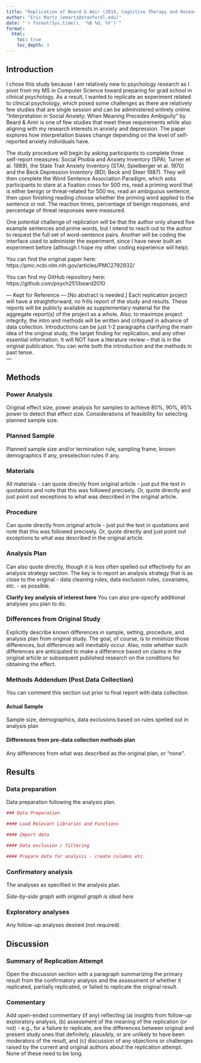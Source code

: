 ```yaml
---
title: "Replication of Beard & Amir (2010, Cognitive Therapy and Research)"
author: "Eric Martz (emartz@stanfordl.edu)"
date: "`r format(Sys.time(), '%B %d, %Y')`"
format:
  html:
    toc: true
    toc_depth: 3
---
```


<!-- Replication reports should all use this template to standardize reporting across projects.  These reports will be public supplementary materials that accompany the summary report(s) of the aggregate results. -->

## Introduction

I chose this study because I am relatively new to psychology research as I pivot from my MS in Computer Science toward preparing for grad school in clinical psychology. As a result, I wanted to replicate an experiment related to clinical psychology, which posed some challenges as there are relatively few studies that are single session and can be administered entirely online. "Interpretation in Social Anxiety: When Meaning Precedes Ambiguity" by Beard & Amir is one of few studies that meet these requirements while also aligning with my research interests in anxiety and depression. The paper explores how interpretation biases change depending on the level of self-reported anxiety individuals have. 

The study procedure will begin by asking participants to complete three self-report measures: Social Phobia and Anxiety Inventory (SPAI; Turner et al. 1989), the State Trait Anxiety Inventory (STAI; Spielberger et al. 1970) and the Beck Depression Inventory (BDI; Beck and Steer 1987). They will then complete the Word Sentence Association Paradigm, which asks participants to stare at a fixation cross for 500 ms, read a priming word that is either benign or threat-related for 500 ms, read an ambiguous sentence, then upon finishing reading choose whether the priming word applied to the sentence or not. The reaction times, percentage of benign responses, and percentage of threat responses were measured.

One potential challenge of replication will be that the author only shared five example sentences and prime words, but I intend to reach out to the author to request the full set of word-sentence pairs. Another will be coding the interface used to administer the experiment, since I have never built an experiment before (although I hope my other coding experience will help).

You can find the original paper here: https://pmc.ncbi.nlm.nih.gov/articles/PMC2792932/

You can find my GitHub repository here: https://github.com/psych251/beard2010

--- Kept for Reference ---
[No abstract is needed.]  Each replication project will have a straightforward, no frills report of the study and results.  These reports will be publicly available as supplementary material for the aggregate report(s) of the project as a whole.  Also, to maximize project integrity, the intro and methods will be written and critiqued in advance of data collection.  Introductions can be just 1-2 paragraphs clarifying the main idea of the original study, the target finding for replication, and any other essential information.  It will NOT have a literature review -- that is in the original publication. You can write both the introduction and the methods in past tense.  
--- 

## Methods

### Power Analysis

Original effect size, power analysis for samples to achieve 80%, 90%, 95% power to detect that effect size.  Considerations of feasibility for selecting planned sample size.

### Planned Sample

Planned sample size and/or termination rule, sampling frame, known demographics if any, preselection rules if any.

### Materials

All materials - can quote directly from original article - just put the text in quotations and note that this was followed precisely.  Or, quote directly and just point out exceptions to what was described in the original article.

### Procedure	

Can quote directly from original article - just put the text in quotations and note that this was followed precisely.  Or, quote directly and just point out exceptions to what was described in the original article.

### Analysis Plan

Can also quote directly, though it is less often spelled out effectively for an analysis strategy section.  The key is to report an analysis strategy that is as close to the original - data cleaning rules, data exclusion rules, covariates, etc. - as possible.  

**Clarify key analysis of interest here**  You can also pre-specify additional analyses you plan to do.

### Differences from Original Study

Explicitly describe known differences in sample, setting, procedure, and analysis plan from original study.  The goal, of course, is to minimize those differences, but differences will inevitably occur.  Also, note whether such differences are anticipated to make a difference based on claims in the original article or subsequent published research on the conditions for obtaining the effect.

### Methods Addendum (Post Data Collection)

You can comment this section out prior to final report with data collection.

#### Actual Sample
  Sample size, demographics, data exclusions based on rules spelled out in analysis plan

#### Differences from pre-data collection methods plan
  Any differences from what was described as the original plan, or “none”.


## Results


### Data preparation

Data preparation following the analysis plan.
	
```r
### Data Preparation

#### Load Relevant Libraries and Functions

#### Import data

#### Data exclusion / filtering

#### Prepare data for analysis - create columns etc.
```

### Confirmatory analysis

The analyses as specified in the analysis plan.  

*Side-by-side graph with original graph is ideal here*

### Exploratory analyses

Any follow-up analyses desired (not required).  

## Discussion

### Summary of Replication Attempt

Open the discussion section with a paragraph summarizing the primary result from the confirmatory analysis and the assessment of whether it replicated, partially replicated, or failed to replicate the original result.  

### Commentary

Add open-ended commentary (if any) reflecting (a) insights from follow-up exploratory analysis, (b) assessment of the meaning of the replication (or not) - e.g., for a failure to replicate, are the differences between original and present study ones that definitely, plausibly, or are unlikely to have been moderators of the result, and (c) discussion of any objections or challenges raised by the current and original authors about the replication attempt.  None of these need to be long.
